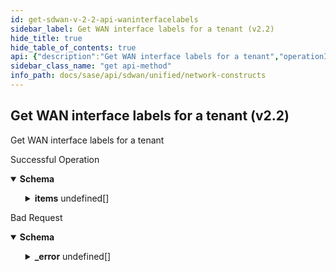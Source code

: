 ```yaml
---
id: get-sdwan-v-2-2-api-waninterfacelabels
sidebar_label: Get WAN interface labels for a tenant (v2.2)
hide_title: true
hide_table_of_contents: true
api: {"description":"Get WAN interface labels for a tenant","operationId":"get-sdwan-v2.2-api-waninterfacelabels","responses":{"200":{"content":{"application/json":{"schema":{"allOf":[{"properties":{"count":{"format":"int32","type":"integer"},"id":{"type":"string"},"type":{"type":"string"}}},{"properties":{"items":{"items":{"properties":{"description":{"description":"Description: Size(max = 256, message = PATHGROUP_INVALID_DESCRIPTION, min = 0) ","type":"string"},"id":{"description":"Id","type":"string"},"label":{"description":"Label: Pattern(message = INVALID_INTERFACE_LABEL, regexp = (public|private)-(([1-9])|([1-2][0-9])|(3[0-2])|(100[0-9]))) ","type":"string"},"name":{"description":"Name: Size(max = 128, message = PATHGROUP_INVALID_NAME, min = 0) ","type":"string"},"tags":{"description":"Tags: ListString(allowDuplicate = false, allowEmpty = true, allowNull = true, length = 128, listMaxSize = 10, error = INVALID_TAG: Maximum 10 Unique tags of length 1024 each are allowed, noTrim = false, regex = [^,\\\\s]+, required = false) ","items":{"description":"Tags","type":"string"},"type":"array"},"vpnlink_configuration":{"description":"Vpnlink Configuration: Valid ","properties":{"keep_alive_failure_count":{"description":"Keep Alive Failure Count: NotNull(error = VPNLINK_CONFIG_INVALID_KEEP_ALIVE_FAILURE_COUNT: VPN Link keep alive failure count must be between 3 and 30.) Range(max = 30L, error = VPNLINK_CONFIG_INVALID_KEEP_ALIVE_FAILURE_COUNT: VPN Link keep alive failure count must be between 3 and 30., min = 3L) ","type":"integer"},"keep_alive_interval":{"description":"Keep Alive Interval: NotNull(error = VPNLINK_CONFIG_INVALID_KEEP_ALIVE_INTERVAL: VPN Link keep alive interval must be between 100ms-1740,000ms.) Range(max = 1740000L, error = VPNLINK_CONFIG_INVALID_KEEP_ALIVE_INTERVAL: VPN Link keep alive interval must be between 100ms-1740,000ms., min = 100L) ","type":"integer"}},"required":["keep_alive_failure_count","keep_alive_interval"]}}},"type":"array"}},"type":"object"}]}}},"description":"Successful Operation"},"400":{"content":{"application/json":{"example":{"value":{"_error":[{"code":"WAN_INTERFACE_LABEL_NOT_FOUND"}]}},"schema":{"properties":{"_error":{"items":{"properties":{"code":{"type":"string"},"message":{"type":"string"}}},"type":"array"}}}}},"description":"Bad Request"}},"tags":["Network Constructs"],"method":"get","path":"/sdwan/v2.2/api/waninterfacelabels","info":{"contact":{},"description":"List of APIs used to manage Network constructs in Prisma SD-WAN like WAN Networks, LAN Networks, Circuit labels, and Network Contexts. All these are used to define a circuit and create policies.","title":"Network Constructs","version":"Latest"},"postman":{"name":"Get WAN interface labels for a tenant (v2.2)","description":{"content":"Get WAN interface labels for a tenant","type":"text/plain"},"url":{"path":["sdwan","v2.2","api","waninterfacelabels"],"host":["{{baseUrl}}"],"query":[],"variable":[]},"header":[{"key":"Accept","value":"application/json"}],"method":"GET"}}
sidebar_class_name: "get api-method"
info_path: docs/sase/api/sdwan/unified/network-constructs
---
```



## Get WAN interface labels for a tenant (v2.2)



Get WAN interface labels for a tenant

<div><ApiTabs><TabItem label={"200"} value={"200"}><div>

Successful Operation

</div><div><MimeTabs groupId={"mime-type"}><TabItem label={"application/json"} value={"application/json"}><SchemaTabs groupId={"schema-tabs"}><TabTtem label={"Schema"} value={"Schema"}><details style={{}} data-collapsed={false} open={true}><summary style={{"textAlign":"left"}}><strong>Schema</strong></summary><div style={{"textAlign":"left","marginLeft":"1rem"}}></div><ul style={{"marginLeft":"1rem"}}><SchemaItem collapsible={false} name={"count"} required={false} schemaDescription={undefined} schemaName={"int32"} qualifierMessage={undefined} defaultValue={undefined}></SchemaItem><SchemaItem collapsible={false} name={"id"} required={false} schemaDescription={undefined} schemaName={"string"} qualifierMessage={undefined} defaultValue={undefined}></SchemaItem><SchemaItem collapsible={false} name={"type"} required={false} schemaDescription={undefined} schemaName={"string"} qualifierMessage={undefined} defaultValue={undefined}></SchemaItem><SchemaItem collapsible={true} className={"schemaItem"}><details style={{}}><summary style={{}}><strong>items</strong><span style={{"opacity":"0.6"}}> undefined[]</span></summary><div style={{"marginLeft":"1rem"}}><SchemaItem collapsible={false} name={"description"} required={false} schemaDescription={"Description: Size(max = 256, message = PATHGROUP_INVALID_DESCRIPTION, min = 0) "} schemaName={"string"} qualifierMessage={undefined} defaultValue={undefined}></SchemaItem><SchemaItem collapsible={false} name={"id"} required={false} schemaDescription={"Id"} schemaName={"string"} qualifierMessage={undefined} defaultValue={undefined}></SchemaItem><SchemaItem collapsible={false} name={"label"} required={false} schemaDescription={"Label: Pattern(message = INVALID_INTERFACE_LABEL, regexp = (public|private)-(([1-9])|([1-2][0-9])|(3[0-2])|(100[0-9]))) "} schemaName={"string"} qualifierMessage={undefined} defaultValue={undefined}></SchemaItem><SchemaItem collapsible={false} name={"name"} required={false} schemaDescription={"Name: Size(max = 128, message = PATHGROUP_INVALID_NAME, min = 0) "} schemaName={"string"} qualifierMessage={undefined} defaultValue={undefined}></SchemaItem><SchemaItem collapsible={false} name={"tags"} required={false} schemaDescription={"Tags: ListString(allowDuplicate = false, allowEmpty = true, allowNull = true, length = 128, listMaxSize = 10, error = INVALID_TAG: Maximum 10 Unique tags of length 1024 each are allowed, noTrim = false, regex = [^,\\\\s]+, required = false) "} schemaName={"string[]"} qualifierMessage={undefined} defaultValue={undefined}></SchemaItem><SchemaItem collapsible={true} className={"schemaItem"}><details style={{}}><summary style={{}}><strong>vpnlink_configuration</strong><span style={{"opacity":"0.6"}}> </span></summary><div style={{"marginLeft":"1rem"}}><div style={{"marginTop":".5rem","marginBottom":".5rem"}}>

Vpnlink Configuration: Valid 

</div><SchemaItem collapsible={false} name={"keep_alive_failure_count"} required={false} schemaDescription={"Keep Alive Failure Count: NotNull(error = VPNLINK_CONFIG_INVALID_KEEP_ALIVE_FAILURE_COUNT: VPN Link keep alive failure count must be between 3 and 30.) Range(max = 30L, error = VPNLINK_CONFIG_INVALID_KEEP_ALIVE_FAILURE_COUNT: VPN Link keep alive failure count must be between 3 and 30., min = 3L) "} schemaName={"integer"} qualifierMessage={undefined} defaultValue={undefined}></SchemaItem><SchemaItem collapsible={false} name={"keep_alive_interval"} required={false} schemaDescription={"Keep Alive Interval: NotNull(error = VPNLINK_CONFIG_INVALID_KEEP_ALIVE_INTERVAL: VPN Link keep alive interval must be between 100ms-1740,000ms.) Range(max = 1740000L, error = VPNLINK_CONFIG_INVALID_KEEP_ALIVE_INTERVAL: VPN Link keep alive interval must be between 100ms-1740,000ms., min = 100L) "} schemaName={"integer"} qualifierMessage={undefined} defaultValue={undefined}></SchemaItem></div></details></SchemaItem></div></details></SchemaItem></ul></details></TabTtem></SchemaTabs></TabItem></MimeTabs></div></TabItem><TabItem label={"400"} value={"400"}><div>

Bad Request

</div><div><MimeTabs groupId={"mime-type"}><TabItem label={"application/json"} value={"application/json"}><SchemaTabs groupId={"schema-tabs"}><TabTtem label={"Schema"} value={"Schema"}><details style={{}} data-collapsed={false} open={true}><summary style={{"textAlign":"left"}}><strong>Schema</strong></summary><div style={{"textAlign":"left","marginLeft":"1rem"}}></div><ul style={{"marginLeft":"1rem"}}><SchemaItem collapsible={true} className={"schemaItem"}><details style={{}}><summary style={{}}><strong>_error</strong><span style={{"opacity":"0.6"}}> undefined[]</span></summary><div style={{"marginLeft":"1rem"}}><SchemaItem collapsible={false} name={"code"} required={false} schemaDescription={undefined} schemaName={"string"} qualifierMessage={undefined} defaultValue={undefined}></SchemaItem><SchemaItem collapsible={false} name={"message"} required={false} schemaDescription={undefined} schemaName={"string"} qualifierMessage={undefined} defaultValue={undefined}></SchemaItem></div></details></SchemaItem></ul></details></TabTtem><TabItem label={"Example"} value={"Example"}><ResponseSamples responseExample={"{\n  \"value\": {\n    \"_error\": [\n      {\n        \"code\": \"WAN_INTERFACE_LABEL_NOT_FOUND\"\n      }\n    ]\n  }\n}"}></ResponseSamples></TabItem></SchemaTabs></TabItem></MimeTabs></div></TabItem></ApiTabs></div>
      
